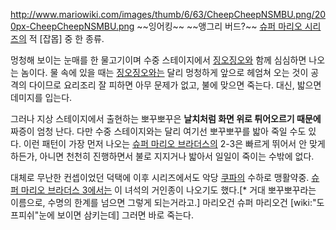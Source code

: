 http://www.mariowiki.com/images/thumb/6/63/CheepCheepNSMBU.png/200px-CheepCheepNSMBU.png ~~잉어킹~~ ~~앵그리 버드?~~
[[슈퍼 마리오 시리즈]]의 적 [잡몹] 중 한 종류.

멍청해 보이는 눈매를 한 물고기이며 수중 스테이지에서 [[징오징오]]와 함께 심심하면 나오는 놈이다. 물 속에 있을 때는 [[징오징오]]와는 달리 멍청하게 앞으로 헤엄쳐 오는 것이 공격의 다이므로 요리조리 잘 피하면 아무 문제가 없고, 불에 맞으면 죽는다. 대신, 밟으면 데미지를 입는다.

그러나 지상 스테이지에서 출현하는 뽀꾸뽀꾸은 '''날치처럼 화면 위로 튀어오르기 때문에''' 짜증이 엄청 난다. 다만 수중 스테이지와는 달리 여기선 뽀꾸뽀꾸를 밟아 죽일 수도 있다. 이런 패턴이 가장 먼저 나오는 [[슈퍼 마리오 브라더스]]의 2-3은 빠르게 뛰어서 안 맞게 하든가, 아니면 천천히 진행하면서 불로 지지거나 밟아서 일일이 죽이는 수밖에 없다.

대체로 무난한 컨셉이었던 덕택에 이후 시리즈에서도 악당 [[쿠파]]의 수하로 맹활약중. [[슈퍼 마리오 브라더스 3]]에서는 이 녀석의 거인종이 나오기도 했다.[* 거대 뽀꾸뽀꾸라는 이름으로, 수명의 한계를 넘으면 그렇게 되는거라고.] 마리오건 슈퍼 마리오건 [wiki:"도프피쉬"눈에 보이면 삼키는데] 그러면 바로 죽는다.
